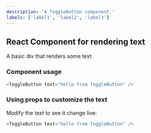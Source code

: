 ```yaml
---
description: 'A ToggleButton component.'
labels: ['label1', 'label2', 'label3']
---
```



## React Component for rendering text

A basic div that renders some text

### Component usage
```js
<ToggleButton text="hello from ToggleButton" />
```

### Using props to customize the text

Modify the text to see it change live:
```js live
<ToggleButton text="hello from ToggleButton" />
```
